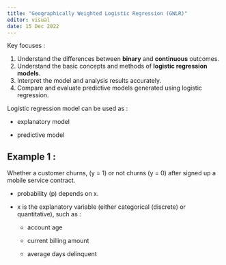```yaml
---
title: "Geographically Weighted Logistic Regression (GWLR)"
editor: visual
date: 15 Dec 2022
---
```


Key focuses :

1.  Understand the differences between **binary** and **continuous** outcomes.
2.  Understand the basic concepts and methods of **logistic regression models**.
3.  Interpret the model and analysis results accurately.
4.  Compare and evaluate predictive models generated using logistic regression.\

Logistic regression model can be used as :

-   explanatory model

-   predictive model

::: {.callout-tip style="{style" appearance="simple"}
## Example 1 :

Whether a customer churns, (y = 1) or not churns (y = 0) after signed up a mobile service contract.

-   probability (p) depends on x.

-   x is the explanatory variable (either categorical (discrete) or quantitative), such as :

    -   account age

    -   current billing amount

    -   average days delinquent
:::
